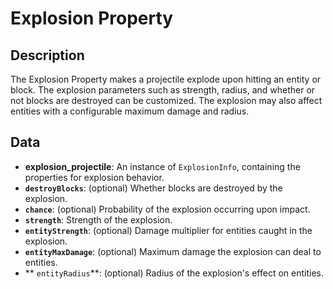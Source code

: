 # Explosion Property

## Description

  
The Explosion Property makes a projectile explode upon hitting an entity or block. The explosion parameters such asstrength, radius, and whether or not blocks are destroyed can be customized. The explosion may also affect entitieswith a configurable maximum damage and radius.

## Data

- **explosion_projectile**:  An instance of `ExplosionInfo`, containing the properties for explosion behavior.
- **`destroyBlocks`**:  (optional) Whether blocks are destroyed by the explosion.
- **`chance`**:  (optional) Probability of the explosion occurring upon impact.
- **`strength`**:  Strength of the explosion.
- **`entityStrength`**:  (optional) Damage multiplier for entities caught in the explosion.
- **`entityMaxDamage`**:  (optional) Maximum damage the explosion can deal to entities.
- ** `entityRadius`**:  (optional) Radius of the explosion's effect on entities.

